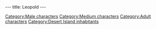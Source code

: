 ---
title: Leopold
---

{{Character|
Name=Leopold|
Image=DVLEOPOL.jpg|
Race=Camel|
Gender=Male|
Size=Medium|
Age=Adult}}

{{Stub}}

[[Category:Male characters]]
[[Category:Medium characters]]
[[Category:Adult characters]]
[[Category:Desert Island inhabitants]]